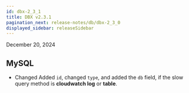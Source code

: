 ```yaml
---
id: dbx-2_3_1
title: DBX v2.3.1
pagination_next: release-notes/db/dbx-2_3_0
displayed_sidebar: releaseSidebar
---
```


December 20, 2024

## MySQL

- <Status priority='1'>Changed</Status> Added `id`, changed `type`, and added the `db` field, if the slow query method is **cloudwatch log** or **table**.
